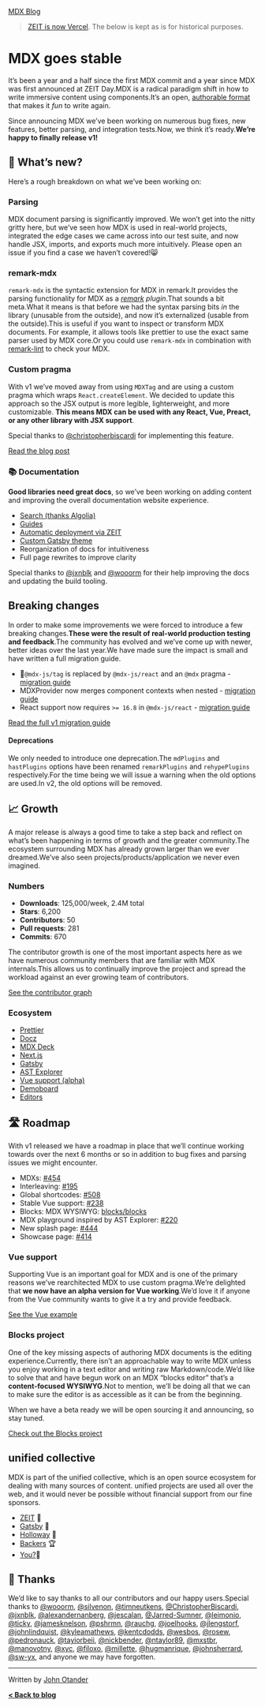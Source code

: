 [MDX Blog](/blog)

> [ZEIT is now Vercel](https://rauchg.com/2020/vercel).
> The below is kept as is for historical purposes.

# MDX goes stable

It’s been a year and a half since the first MDX commit and a year since MDX was first announced at
ZEIT Day.MDX is a radical paradigm shift in how to write immersive content using components.It’s
an open, [authorable format](https://johno.com/authorable-format) that makes it _fun_ to write again.

Since announcing MDX we’ve been working on numerous bug fixes, new features, better parsing, and integration
tests.Now, we think it’s ready.**We’re happy to finally release v1!**

## 🎉 What’s new?

Here’s a rough breakdown on what we’ve been working on:

### Parsing

MDX document parsing is significantly improved.
We won’t get into the nitty gritty here, but we’ve seen how MDX is used in real-world projects, integrated
the edge cases we came across into our test suite, and now handle JSX, imports, and exports much more
intuitively.
Please open an issue if you find a case we haven’t covered!😸

### remark-mdx

`remark-mdx` is the syntactic extension for MDX in remark.It provides the parsing functionality for
MDX as a _[remark](https://github.com/remarkjs/remark) plugin_.That sounds a bit meta.What it means
is that before we had the syntax parsing bits _in_ the library (unusable from the outside), and now it’s
externalized (usable from the outside).This is useful if you want to inspect or transform MDX documents.
For example, it allows tools like prettier to use the exact same parser used by MDX core.Or you could
use `remark-mdx` in combination with [remark-lint](https://github.com/remarkjs/remark-lint) to check your
MDX.

### Custom pragma

With v1 we’ve moved away from using `MDXTag` and are using a custom pragma which wraps `React.createElement`.
We decided to update this approach so the JSX output is more legible, lighterweight, and more customizable.
**This means MDX can be used with any React, Vue, Preact, or any other library with JSX support**.

Special thanks to [@christopherbiscardi](https://github.com/christopherbiscardi) for implementing this feature.

[Read the blog post](/blog/custom-pragma)

### 📚 Documentation

**Good libraries need great docs**, so we’ve been working on adding content and improving the overall documentation
website experience.

- [Search (thanks Algolia)](https://mobile.twitter.com/4lpine/status/1114270174096412672)
- [Guides](https://mdxjs.com)
- [Automatic deployment via ZEIT](https://zeit.co)
- [Custom Gatsby theme](https://gatsbyjs.org)
- Reorganization of docs for intuitiveness
- Full page rewrites to improve clarity

Special thanks to [@jxnblk](https://github.com/jxnblks) and [@wooorm](https://github.com/wooorm) for their help
improving the docs and updating the build tooling.

## Breaking changes

In order to make some improvements we were forced to introduce a few breaking changes.**These were the
result of real-world production testing and feedback**.The community has evolved and we’ve come up with
newer, better ideas over the last year.We have made sure the impact is small and have written a full
migration guide.

- 🚨`@mdx-js/tag` is replaced by `@mdx-js/react` and an `@mdx` pragma - [migration guide](/migrating/v1#pragma)
- MDXProvider now merges component contexts when nested - [migration guide](/migrating/v1#mdxprovider)
- React support now requires `>= 16.8` in `@mdx-js/react` - [migration guide](/migrating/v1#react)

[Read the full v1 migration guide](/migrating/v1)

#### Deprecations

We only needed to introduce one deprecation.The `mdPlugins` and `hastPlugins` options have been renamed
`remarkPlugins` and `rehypePlugins` respectively.For the time being we will issue a warning when the old options
are used.In v2, the old options will be removed.

## 📈 Growth

A major release is always a good time to take a step back and reflect on what’s been happening in terms of growth
and the greater community.The ecosystem surrounding MDX has already grown larger than we ever dreamed.We’ve also
seen projects/products/application we never even imagined.

### Numbers

- **Downloads**: 125,000/week, 2.4M total
- **Stars**: 6,200
- **Contributors**: 50
- **Pull requests**: 281
- **Commits**: 670

The contributor growth is one of the most important aspects here as we have numerous community members that are familiar
with MDX internals.This allows us to continually improve the project and spread the workload against an ever growing
team of contributors.

[See the contributor graph](https://github.com/mdx-js/mdx/graphs/contributors)

### Ecosystem

- [Prettier](https://prettier.io)
- [Docz](https://docz.site)
- [MDX Deck](https://github.com/jxnblk/mdx-deck)
- [Next.js](https://nextjs.org)
- [Gatsby](https://gatsbyjs.org)
- [AST Explorer](https://astexplorer.net)
- [Vue support (alpha)](/vue)
- [Demoboard](https://frontarm.com/demoboard/)
- [Editors](/editors)

## 🛣 Roadmap

With v1 released we have a roadmap in place that we’ll continue working towards over the next 6 months or
so in addition to bug fixes and parsing issues we might encounter.

- MDXs: [#454](https://github.com/mdx-js/mdx/issues/454)
- Interleaving: [#195](https://github.com/mdx-js/mdx/issues/195)
- Global shortcodes: [#508](https://github.com/mdx-js/mdx/pull/508)
- Stable Vue support: [#238](https://github.com/mdx-js/mdx/issues/238)
- Blocks: MDX WYSIWYG: [blocks/blocks](https://github.com/blocks/blocks)
- MDX playground inspired by AST Explorer: [#220](https://github.com/mdx-js/mdx/issues/220)
- New splash page: [#444](https://github.com/mdx-js/mdx/issues/444)
- Showcase page: [#414](https://github.com/mdx-js/mdx/issues/414)

### Vue support

Supporting Vue is an important goal for MDX and is one of the primary reasons we’ve rearchitected MDX to use
custom pragma.We’re delighted that **we now have an alpha version for Vue working**.We’d love it if anyone
from the Vue community wants to give it a try and provide feedback.

[See the Vue example](https://github.com/mdx-js/mdx/tree/master/examples/vue)

### Blocks project

One of the key missing aspects of authoring MDX documents is the editing experience.Currently, there isn’t an
approachable way to write MDX unless you enjoy working in a text editor and writing raw Markdown/code.We’d
like to solve that and have begun work on an MDX “blocks editor” that’s a **content-focused WYSIWYG**.Not to mention,
we’ll be doing all that we can to make sure the editor is as accessible as it can be from the beginning.

When we have a beta ready we will be open sourcing it and announcing, so stay tuned.

[Check out the Blocks project](https://github.com/blocks/blocks)

## unified collective

MDX is part of the unified collective, which is an open source ecosystem for dealing with many sources of content. unified
projects are used all over the web, and it would never be possible without financial support from our fine sponsors.

- [ZEIT](https://zeit.co) 🥇
- [Gatsby](https://gatsbyjs.org) 🥇
- [Holloway](https://www.holloway.com) 🥉
- [Backers](https://opencollective.com/unified#budget) 🏆
- [You?](https://opencollective.com/unified)👤

## 🙏 Thanks

We’d like to say thanks to all our contributors and our happy users.Special thanks to
[@wooorm](https://github.com/wooorm),
[@silvenon](https://github.com/silvenon),
[@timneutkens](https://github.com/timneutkens),
[@ChristopherBiscardi](https://github.com/christopherbiscardi),
[@jxnblk](https://github.com/jxnblk),
[@alexandernanberg](https://github.com/alexandernanberg),
[@jescalan](https://github.com/jescalan),
[@Jarred-Sumner](https://github.com/Jarred-Sumner),
[@leimonio](https://github.com/leimonio),
[@ticky](https://github.com/ticky),
[@jamesknelson](https://github.com/jamesknelson),
[@pshrmn](https://github.com/pshrmn),
[@rauchg](https://github.com/rauchg),
[@joelhooks](https://github.com/joelhooks),
[@jlengstorf](https://github.com/jlengstorf),
[@johnlindquist](https://github.com/johnlindquist),
[@kyleamathews](https://github.com/kyleamathews),
[@kentcdodds](https://github.com/kentcdodds),
[@wesbos](https://github.com/wesbos),
[@rosew](https://github.com/rosew),
[@pedronauck](https://github.com/pedronauck),
[@tayiorbeii](https://github.com/tayiorbeii),
[@nickbender](https://github.com/nickbender),
[@ntaylor89](https://github.com/ntaylor89),
[@mxstbr](https://github.com/mxstbr),
[@manovotny](https://github.com/manovotny),
[@xyc](https://github.com/xyc),
[@filoxo](https://github.com/filoxo),
[@millette](https://github.com/millette),
[@hugmanrique](https://github.com/hugmanrique),
[@johnsherrard](https://github.com/johnsherrard),
[@sw-yx](https://github.com/sw-yx),
and anyone we may have forgotten.

---

Written by [John Otander](https://johno.com)

**[&lt; Back to blog](/blog)**
